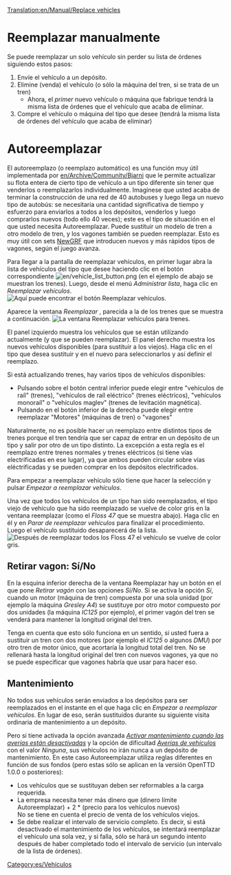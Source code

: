 [[Translation:en/Manual/Replace vehicles]]
{{es/Tutorial}}
= Reemplazar manualmente =
Se puede reemplazar un solo vehículo sin perder su lista de órdenes siguiendo estos pasos:
#Envíe el vehículo a un depósito.
#Elimine (venda) el vehículo (o sólo la máquina del tren, si se trata de un tren)
#*Ahora, el ''primer'' nuevo vehículo o máquina que fabrique tendrá la misma lista de órdenes que el vehículo que acaba de eliminar.
#Compre el vehículo o máquina del tipo que desee (tendrá la misma lista de órdenes del vehículo que acaba de eliminar)

= Autoreemplazar =
El autoreemplazo (o reemplazo automático) es una función muy útil implementada por [[en/Archive/Community/Bjarni]] que le permite actualizar su flota entera de cierto tipo de vehículo a un tipo diferente sin tener que venderlos o reemplazarlos individualmente. Imagínese que usted acaba de terminar la construcción de una red de 40 autobuses y luego llega un nuevo tipo de autobús: se necesitaría una cantidad significativa de tiempo y esfuerzo para enviarlos a todos a los depósitos, venderlos y luego comprarlos nuevos (todo ello 40 veces); este es el tipo de situación en el que usted necesita Autoreemplazar. Puede sustituir un modelo de tren a otro modelo de tren, y los vagones también se pueden reemplazar. Esto es muy útil con sets [[es/Manual/NewGRF|NewGRF]] que introducen nuevos y más rápidos tipos de vagones, según el juego avanza.


Para llegar a la pantalla de reemplazar vehículos, en primer lugar abra la lista de vehículos del tipo que desee haciendo clic en el botón correspondiente [[File:en/vehicle list button.png]] (en el ejemplo de abajo se muestran los trenes). Luego, desde el menú ''Administrar lista'', haga clic en ''Reemplazar vehículos''.
[[File:es/ManageList.png|frame|none|Aquí puede encontrar el botón ''Reemplazar vehículos''.]]

Aparece la ventana ''Reemplazar <tipo de vehículo>'', parecida a la de los trenes que se muestra a continuación.
[[File:es/ReplaceTrain.png|frame|none|La ventana ''Reemplazar vehículos'' para trenes.]]

El panel izquierdo muestra los vehículos que se están utilizando actualmente (y que se pueden reemplazar). El panel derecho muestra los nuevos vehículos disponibles (para sustituir a los viejos). Haga clic en el tipo que desea sustituir y en el nuevo para seleccionarlos y así definir el reemplazo.

Si está actualizando trenes, hay varios tipos de vehículos disponibles:
*Pulsando sobre el botón central inferior puede elegir entre "vehículos de raíl" (trenes), "vehículos de raíl eléctrico" (trenes eléctricos), "vehículos monoraíl" o "vehículos maglev" (trenes de levitación magnética).
*Pulsando en el botón inferior de la derecha puede elegir entre reemplazar "Motores" (máquinas de tren) o "vagones"

Naturalmente, no es posible hacer un reemplazo entre distintos tipos de trenes porque el tren tendría que ser capaz de entrar en un depósito de un tipo y salir por otro de un tipo distinto. La excepción a esta regla es el reemplazo entre trenes normales y trenes eléctricos (si tiene vías electrificadas en ese lugar), ya que ambos pueden circular sobre vías eléctrificadas y se pueden comprar en los depósitos electrificados.

Para empezar a reemplazar vehículo sólo tiene que hacer la selección y pulsar ''Empezar a reemplazar vehículos''.

Una vez que todos los vehículos de un tipo han sido reemplazados, el tipo viejo de vehículo que ha sido reemplazado se vuelve de color gris en la ventana reemplazar (como el ''Floss 47'' que se muestra abajo). Haga clic en él y en ''Parar de reemplazar vehículos'' para finalizar el procedimiento. Luego el vehículo sustituido desaparecerá de la lista.
[[File:es/ReplaceTrain2.png|frame|none|Después de reemplazar todos los ''Floss 47'' el vehículo se vuelve de color gris.]]

==Retirar vagon: Sí/No==
En la esquina inferior derecha de la ventana Reemplazar hay un botón en el que pone ''Retirar vagón'' con las opciones ''Sí/No''. Si se activa la opción ''Sí'', cuando un motor (máquina de tren) compuesta por una sola unidad (por ejemplo la máquina ''Gresley A4'') se sustituye por otro motor compuesto por dos unidades (la máquina ''IC125'' por ejemplo), el primer vagón del tren se venderá para mantener la longitud original del tren.

Tenga en cuenta que esto sólo funciona en un sentido, si usted fuera a sustituir un tren con dos motores (por ejemplo el ''IC125'' o algunos ''DMU'') por otro tren de motor único, que acortaría la longitud total del tren. No se rellenará hasta la longitud original del tren con nuevos vagones, ya que no se puede especificar que vagones habría que usar para hacer eso.

==Mantenimiento==
No todos sus vehículos serán enviados a los depósitos para ser reemplazados en el instante en el que haga clic en ''Empezar a reemplazar vehículos''. En lugar de eso, serán sustituidos durante su siguiente visita ordinaria de mantenimiento a un depósito.

Pero si tiene activada la opción avanzada ''[[es/Archive/Manual/Settings/Opciones avanzadas/Vehículos#Activar mantenimiento cuando las averías están desactivadas|Activar mantenimiento cuando las averías están desactivadas]]'' y la opción de dificultad ''[[es/Ventana Nivel de dificultad#Averías de vehículos|Averías de vehículos]]'' con el valor ''Ninguna'', sus vehículos no irán nunca a un depósito de mantenimiento. En este caso Autoreemplazar utiliza reglas diferentes en función de sus fondos (pero estas sólo se aplican en la versión OpenTTD 1.0.0 o posteriores):
* Los vehículos que se sustituyan deben ser reformables a la carga requerida.
* La empresa necesita tener más dinero que (dinero límite Autoreemplazar) + 2 * (precio para los vehículos nuevos)<br/> No se tiene en cuenta el precio de venta de los vehículos viejos.
* Se debe realizar el intervalo de servicio completo. Es decir, si está desactivado el mantenimiento de los vehículos, se intentará reemplazar el vehículo una sola vez, y si falla, sólo se hará un segundo intento después de haber completado todo el intervalo de servicio (un intervalo de la lista de órdenes).

[[Category:es/Vehículos]]